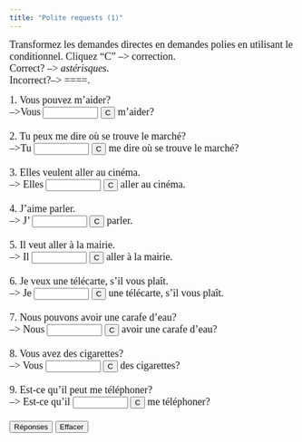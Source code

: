 ```yaml
---
title: "Polite requests (1)"
---
```


<p align=left><font face="Garamond" size="4">Transformez les demandes directes 
        en demandes polies en utilisant le conditionnel. Cliquez "C" --> correction.<br>
        Correct? --> *astérisques*. <br>
        Incorrect?--> ====.</font></p>

<form action="" method=post>
              <font face="Garamond" size="4"> 1. Vous pouvez m'aider?<br>
              -->Vous 
              <input type=text name=item1 value="" size=9>
              <input type=button name=Button value="C" onClick="dasher(form.item1, 'pourriez')">
              m'aider? <br>
              <br>
              2. Tu peux me dire où se trouve le marché?<br>
              -->Tu 
              <input type=text name=item2 value="" size=9>
              <input type=button name=Button value="C" onClick="dasher(form.item2, 'pourrais')">
              me dire où se trouve le marché?<br>
              <br>
              3. Elles veulent aller au cinéma.<br>
              --> Elles 
              <input type=text name=item3 value="" size=9>
              <input type=button name=Button value="C" onClick="dasher(form.item3, 'voudraient')">
              aller au cinéma.<br>
              <br>
              4. J'aime parler. <br>
              --> J' 
              <input type=text name=item4 value="" size=9>
              <input type=button name=Button value="C" onClick="dasher(form.item4, 'aimerais')">
              parler.<br>
              <br>
              5. Il veut aller à la mairie. <br>
              --> Il 
              <input type=text name=item5 value="" size=9>
              <input type=button name=Button value="C" onClick="dasher(form.item5, 'voudrait')">
              aller à la mairie.<br>
              <br>
              6. Je veux une télécarte, s'il vous plaît. <br>
              --> Je 
              <input type=text name=item6 value="" size=9>
              <input type=button name=Button value="C" onClick="dasher(form.item6, 'voudrais')">
              une télécarte, s'il vous plaît.<br>
              <br>
              7. Nous pouvons avoir une carafe d'eau?<br>
              --> Nous 
              <input type=text name=item7 value="" size=9>
              <input type=button name=Button value="C" onClick="dasher(form.item7, 'pourrions')">
              avoir une carafe d'eau?<br>
              <br>
              8. Vous avez des cigarettes?<br>
              --> Vous 
              <input type=text name=item8 value="" size=9>
              <input type=button name=Button value="C" onClick="dasher(form.item8, 'auriez')">
              des cigarettes?<br>
              <br>
              9. Est-ce qu'il peut me téléphoner?<br>
              --> Est-ce qu'il 
              <input type=text name=item9 value="" size=9>
              <input type=button name=Button value="C" onClick="dasher(form.item9, 'pourrait')">
              me téléphoner? <br>
              <br>
              <input type=button name=Button value="R&eacute;ponses" onClick="form.item1.value='pourriez';form.item2.value='pourrais';form.item3.value='voudraient';form.item4.value='aimerais';form.item5.value='voudrait';form.item6.value='voudrais';form.item7.value='pourrions';form.item8.value='auriez';form.item9.value='pourrait';">
              <input type=button name=Button value="Effacer" onClick="form.item1.value='';form.item2.value='';form.item3.value='';form.item4.value='';form.item5.value='';form.item6.value='';form.item7.value='';form.item8.value='';form.item9.value='';">
              </font> 
            </form>

<SCRIPT Language="JavaScript">
//  This code is based on George Mitrevski's original CLOZE code.  
//  Dennie Hoopingarner modified it to provide more detailed feedback about the user's responses, 
//  in a manner similar to the Dasher program.
//  You are welcome to use and modify this code, but please give credit where credit is due. 
//  Dennie Hoopingarner, Michigan State University  hooping4@msu.edu
//  Content by: Alison Murray Levine, University of Virginia, alevine@virginia.edu, 
function dasher(Student, Correct) {
var studentAnswer = Student.value;
var correctAnswer = Correct;
result = ""
for (var c = 0; c< correctAnswer.length; c ++) {
	var CorrectX = correctAnswer.charAt(c);
	var StudentX = studentAnswer.charAt(c);
	if (CorrectX == StudentX) {
	result = result + CorrectX;
	}
	else {
	result = result +  "=";
	}
}
Student.value = result;
    if (studentAnswer == correctAnswer){
    Student.value = "*" + studentAnswer + "*";
    }
}

<!-- done hiding --></SCRIPT>